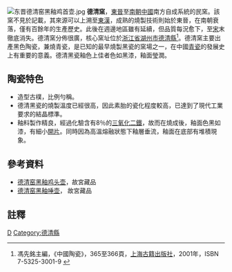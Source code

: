 [[File:东晋德清窑黑釉鸡首壶.jpg|thumb]]
'''德清窯'''，[[東晉|東晉]]至[[南朝|南朝]][[中國|中國]]南方自成系統的民窯。該窯不見於記載，其來源可以上溯至[[東漢|東漢]]，成熟的燒製技術則始於東晉，在南朝衰落，僅有百餘年的生產歷史。此後在週邊地區雖有延續，但品質每況愈下，至[[宋朝|宋]]末徹底消失。德清窯分佈很廣，核心窯址位於[[浙江省|浙江省]][[湖州市|湖州市]][[德清縣|德清縣]]<ref name="中國陶瓷">馮先銘主編，《中國陶瓷》，365至366頁，[[上海古籍出版社|上海古籍出版社]]，2001年，ISBN 7-5325-3001-9 {{zh-cn}}</ref>。德清窯主要出產黑色陶瓷，兼燒青瓷，是已知的最早燒製黑瓷的窯場之一，在中國[[青瓷|青瓷]]的發展史上有重要的意義。德清黑瓷釉色上佳者色如黑漆，釉面瑩潤。

== 陶瓷特色 ==
* 造型古樸，比例勻稱。
* 德清黑瓷的燒製溫度已經很高，因此素胎的瓷化程度較高，已達到了現代工業要求的結晶標準。
* 釉料製作精良，經過化驗含有8％的[[三氧化二鐵|三氧化二鐵]]，故而在燒成後，釉面色黑如漆，有細小[[開片|開片]]。同時因為高溫熔融狀態下釉層垂流，釉面在底部有堆積現象。

== 參考資料 ==
* [http://www.dpm.org.cn/shtml/117/@/7932.html 德清窑黑釉鸡头壶]{{Dead link|date=2018年6月 |bot=InternetArchiveBot |fix-attempted=no }}，故宮藏品
* [http://www.dpm.org.cn/shtml/117/@/5197.html 德清窑黑釉唾壶]{{Dead link|date=2018年6月 |bot=InternetArchiveBot |fix-attempted=no }}， 故宮藏品

== 註釋 ==
<references />

{{中國古代瓷窯}}

[[Category:浙江古窑|D]]
[[Category:德清縣|Category:德清縣]]